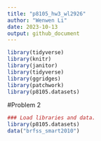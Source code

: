 ```yaml
---
title: "p8105_hw3_wl2926"
author: "Wenwen Li"
date: 2023-10-13
output: github_document
---
```


```r
library(tidyverse)
library(knitr)
library(janitor)
library(tidyverse)
library(ggridges)
library(patchwork)
library(p8105.datasets)
```

#Problem 2
```r
### Load libraries and data. 
library(p8105.datasets)
data("brfss_smart2010")
```

